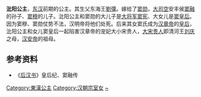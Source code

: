 {{東亞女性歷史人物
| 名稱=沘阳公主
| 身份=[[汉朝|汉朝]]公主
| 畫像=
| 說明=
| 姓=刘
| 封爵=[[公主|公主]]
| 位號=
| 封號=沘阳公主、沘陽長公主<ref>《後漢書·孝和帝紀》：〔永元三年〕夏六月辛卯，尊皇太后母比陽公主為長公主。</ref>
| 出生年=
| 婚年=
| 逝世年=
| 諡號=
| 墳墓=
| 父親=东海王[[劉彊|劉彊]]
| 夫=[[窦勋|窦勋]]
| 夫之父=窦穆
| 子=[[窦宪|窦宪]]
| 女=[[窦皇后_(汉章帝)|窦皇后]]
|}}
'''沘阳公主'''，[[东汉|东汉]]前期的公主。其生父东海王[[劉彊|劉彊]]。嫁给了[[窦勋|窦勋]]，[[大司空|大司空]]安丰侯[[窦融|窦融]]的孙子、[[窦穆|窦穆]]的儿子。沘阳公主和窦勋的大儿子是[[大将军|大将军]][[窦宪|窦宪]]、大女儿是[[窦皇后_(汉章帝)|窦皇后]]。因为窦穆、窦勋仗势不法，汉明帝将他们处死。后来其女窦氏成为[[汉章帝|汉章帝]]的[[皇后|皇后]]，沘阳公主和女儿窦皇后一起陷害汉章帝的宠妃大小宋贵人，[[敬隐皇后|大宋贵人]]即清河王[[刘庆_(东汉)|刘庆]]之母，[[汉安帝|汉安帝]]的祖母。

==参考资料==
*《[[后汉书|后汉书]]》皇后纪、窦融传

[[Category:東漢公主|Category:東漢公主]]
[[Category:汉朝宗室女|Category:汉朝宗室女]]
[[Category:刘姓|~]]